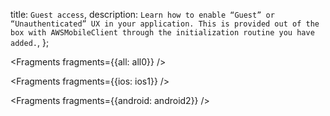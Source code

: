   title: `Guest access`,
  description: `Learn how to enable “Guest” or “Unauthenticated” UX in your application. This is provided out of the box with AWSMobileClient through the initialization routine you have added.`,
};


<Fragments fragments={{all: all0}} />


<Fragments fragments={{ios: ios1}} />


<Fragments fragments={{android: android2}} />
